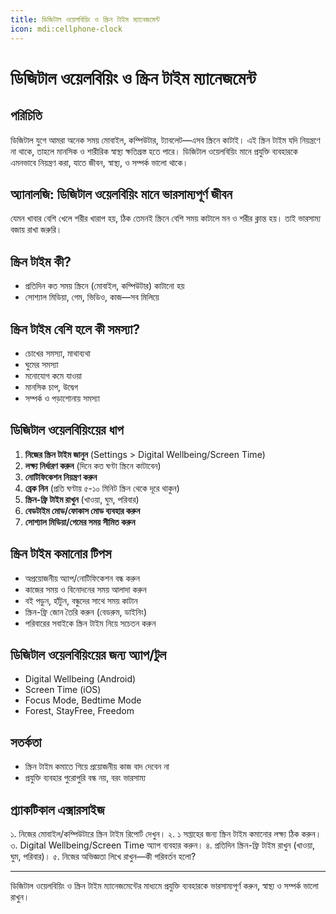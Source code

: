 ```yaml
---
title: ডিজিটাল ওয়েলবিয়িং ও স্ক্রিন টাইম ম্যানেজমেন্ট
icon: mdi:cellphone-clock
---
```


# ডিজিটাল ওয়েলবিয়িং ও স্ক্রিন টাইম ম্যানেজমেন্ট

## পরিচিতি

ডিজিটাল যুগে আমরা অনেক সময় মোবাইল, কম্পিউটার, ট্যাবলেট—এসব স্ক্রিনে কাটাই। এই স্ক্রিন টাইম যদি নিয়ন্ত্রণে না থাকে, তাহলে মানসিক ও শারীরিক স্বাস্থ্য ক্ষতিগ্রস্ত হতে পারে। ডিজিটাল ওয়েলবিয়িং মানে প্রযুক্তি ব্যবহারকে এমনভাবে নিয়ন্ত্রণ করা, যাতে জীবন, স্বাস্থ্য, ও সম্পর্ক ভালো থাকে।

## অ্যানালজি: ডিজিটাল ওয়েলবিয়িং মানে ভারসাম্যপূর্ণ জীবন

যেমন খাবার বেশি খেলে শরীর খারাপ হয়, ঠিক তেমনই স্ক্রিনে বেশি সময় কাটালে মন ও শরীর ক্লান্ত হয়। তাই ভারসাম্য বজায় রাখা জরুরি।

## স্ক্রিন টাইম কী?
- প্রতিদিন কত সময় স্ক্রিনে (মোবাইল, কম্পিউটার) কাটানো হয়
- সোশ্যাল মিডিয়া, গেম, ভিডিও, কাজ—সব মিলিয়ে

## স্ক্রিন টাইম বেশি হলে কী সমস্যা?
- চোখের সমস্যা, মাথাব্যথা
- ঘুমের সমস্যা
- মনোযোগ কমে যাওয়া
- মানসিক চাপ, উদ্বেগ
- সম্পর্ক ও পড়াশোনায় সমস্যা

## ডিজিটাল ওয়েলবিয়িংয়ের ধাপ
1. **নিজের স্ক্রিন টাইম জানুন** (Settings > Digital Wellbeing/Screen Time)
2. **লক্ষ্য নির্ধারণ করুন** (দিনে কত ঘণ্টা স্ক্রিনে কাটাবেন)
3. **নোটিফিকেশন নিয়ন্ত্রণ করুন**
4. **ব্রেক নিন** (প্রতি ঘণ্টায় ৫-১০ মিনিট স্ক্রিন থেকে দূরে থাকুন)
5. **স্ক্রিন-ফ্রি টাইম রাখুন** (খাওয়া, ঘুম, পরিবার)
6. **বেডটাইম মোড/ফোকাস মোড ব্যবহার করুন**
7. **সোশ্যাল মিডিয়া/গেমের সময় সীমিত করুন**

## স্ক্রিন টাইম কমানোর টিপস
- অপ্রয়োজনীয় অ্যাপ/নোটিফিকেশন বন্ধ করুন
- কাজের সময় ও বিনোদনের সময় আলাদা করুন
- বই পড়ুন, হাঁটুন, বন্ধুদের সাথে সময় কাটান
- স্ক্রিন-ফ্রি জোন তৈরি করুন (বেডরুম, ডাইনিং)
- পরিবারের সবাইকে স্ক্রিন টাইম নিয়ে সচেতন করুন

## ডিজিটাল ওয়েলবিয়িংয়ের জন্য অ্যাপ/টুল
- Digital Wellbeing (Android)
- Screen Time (iOS)
- Focus Mode, Bedtime Mode
- Forest, StayFree, Freedom

## সতর্কতা
- স্ক্রিন টাইম কমাতে গিয়ে প্রয়োজনীয় কাজ বাদ দেবেন না
- প্রযুক্তি ব্যবহার পুরোপুরি বন্ধ নয়, বরং ভারসাম্য

## প্র্যাকটিকাল এক্সারসাইজ

১. নিজের মোবাইল/কম্পিউটারে স্ক্রিন টাইম রিপোর্ট দেখুন।
২. ১ সপ্তাহের জন্য স্ক্রিন টাইম কমানোর লক্ষ্য ঠিক করুন।
৩. Digital Wellbeing/Screen Time অ্যাপ ব্যবহার করুন।
৪. প্রতিদিন স্ক্রিন-ফ্রি টাইম রাখুন (খাওয়া, ঘুম, পরিবার)।
৫. নিজের অভিজ্ঞতা লিখে রাখুন—কী পরিবর্তন হলো?

---

ডিজিটাল ওয়েলবিয়িং ও স্ক্রিন টাইম ম্যানেজমেন্টের মাধ্যমে প্রযুক্তি ব্যবহারকে ভারসাম্যপূর্ণ করুন, স্বাস্থ্য ও সম্পর্ক ভালো রাখুন।
